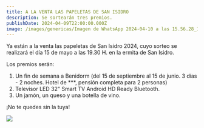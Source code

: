 ```yaml
---
title: A LA VENTA LAS PAPELETAS DE SAN ISIDRO
description: Se sortearán tres premios.
publishDate: 2024-04-09T22:00:00.000Z
image: /images/genericas/Imagen de WhatsApp 2024-04-10 a las 15.56.28_156ecf50.jpg
---
```


Ya están a la venta las papeletas de San Isidro 2024, cuyo sorteo se realizará el día 15 de mayo a las 19.30 H. en la ermita de San Isidro.

Los premios serán:

1. Un fin de semana a Benidorm (del 15 de septiembre al 15 de junio. 3 días - 2 noches. Hotel de \*\*\*, pensión completa para 2 personas)
2. Televisor LED 32" Smart TV Android HD Ready Bluetooth.
3. Un jamón, un queso y una botella de vino.

¡No te quedes sin la tuya!

![](</images/genericas/Imagen de WhatsApp 2024-04-10 a las 15.56.28_156ecf50.jpg>)
